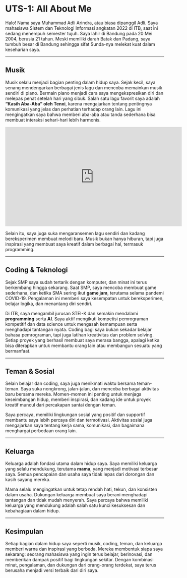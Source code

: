 # UTS-1: All About Me

Halo! Nama saya Muhammad Adli Arindra, atau biasa dipanggil Adli. Saya mahasiswa Sistem dan Teknologi Informasi angkatan 2022 di ITB, saat ini sedang menempuh semester tujuh. Saya lahir di Bandung pada 20 Mei 2004, berusia 21 tahun. Meski memiliki darah Batak dan Padang, saya tumbuh besar di Bandung sehingga sifat Sunda-nya melekat kuat dalam keseharian saya.  

---

## Musik
Musik selalu menjadi bagian penting dalam hidup saya. Sejak kecil, saya senang mendengarkan berbagai jenis lagu dan mencoba memainkan musik sendiri di piano. Bermain piano menjadi cara saya mengekspresikan diri dan melepas penat setelah hari yang sibuk. Salah satu lagu favorit saya adalah **“Kasih Aba-Aba” oleh Tenxi**, karena mengajarkan tentang pentingnya komunikasi yang jelas dan perhatian terhadap orang lain. Lagu ini mengingatkan saya bahwa memberi aba-aba atau tanda sederhana bisa membuat interaksi sehari-hari lebih harmonis.  

<iframe width="560" height="315" src="https://www.youtube.com/embed/vDSUmX2zOGk" title="YouTube video player" frameborder="0" allowfullscreen></iframe>

Selain itu, saya juga suka mengaransemen lagu sendiri dan kadang bereksperimen membuat melodi baru. Musik bukan hanya hiburan, tapi juga inspirasi yang membuat saya kreatif dalam berbagai hal, termasuk programming.  

---

## Coding & Teknologi
Sejak SMP saya sudah tertarik dengan komputer, dan minat ini terus berkembang hingga sekarang. Saat SMP, saya mencoba membuat game sederhana, dan ketika SMA sering ikut **game jam**, terutama selama pandemi COVID-19. Pengalaman ini memberi saya kesempatan untuk bereksperimen, belajar logika, dan menantang diri sendiri.  

Di ITB, saya mengambil jurusan STEI-K dan semakin mendalami **programming** serta **AI**. Saya aktif mengikuti kompetisi pemrograman kompetitif dan data science untuk mengasah kemampuan serta menghadapi tantangan nyata. Coding bagi saya bukan sekadar belajar bahasa pemrograman, tapi juga latihan kreativitas dan problem solving. Setiap proyek yang berhasil membuat saya merasa bangga, apalagi ketika bisa diterapkan untuk membantu orang lain atau membangun sesuatu yang bermanfaat.  

---

## Teman & Sosial
Selain belajar dan coding, saya juga menikmati waktu bersama teman-teman. Saya suka nongkrong, jalan-jalan, dan mencoba berbagai aktivitas baru bersama mereka. Momen-momen ini penting untuk menjaga keseimbangan hidup, memberi inspirasi, dan kadang ide untuk proyek kreatif muncul dari percakapan santai dengan teman.  

Saya percaya, memiliki lingkungan sosial yang positif dan supportif membantu saya lebih percaya diri dan termotivasi. Aktivitas sosial juga mengajarkan saya tentang kerja sama, komunikasi, dan bagaimana menghargai perbedaan orang lain.  

---

## Keluarga
Keluarga adalah fondasi utama dalam hidup saya. Saya memiliki keluarga yang selalu mendukung, terutama **mama**, yang menjadi motivasi terbesar saya. Semua pencapaian dan usaha saya tidak lepas dari dorongan dan kasih sayang mereka.  

Mama selalu mengingatkan untuk tetap rendah hati, tekun, dan konsisten dalam usaha. Dukungan keluarga membuat saya berani menghadapi tantangan dan tidak mudah menyerah. Saya percaya bahwa memiliki keluarga yang mendukung adalah salah satu kunci kesuksesan dan kebahagiaan dalam hidup.  

---

## Kesimpulan
Setiap bagian dalam hidup saya seperti musik, coding, teman, dan keluarga memberi warna dan inspirasi yang berbeda. Mereka membentuk siapa saya sekarang: seorang mahasiswa yang ingin terus belajar, berinovasi, dan memberikan dampak positif bagi lingkungan sekitar. Dengan kombinasi minat, pengalaman, dan dukungan dari orang-orang terdekat, saya terus berusaha menjadi versi terbaik dari diri saya.
